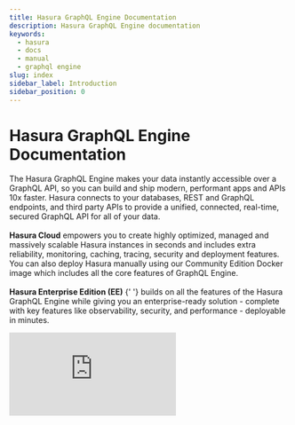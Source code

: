 ```yaml
---
title: Hasura GraphQL Engine Documentation
description: Hasura GraphQL Engine documentation
keywords:
  - hasura
  - docs
  - manual
  - graphql engine
slug: index
sidebar_label: Introduction
sidebar_position: 0
---
```



# Hasura GraphQL Engine Documentation

<div className="gallery">
  <div className="sub-heading">
    <div className="front-matter">
      <p>
        The Hasura GraphQL Engine makes your data instantly accessible over a GraphQL API, so you can build and ship
        modern, performant apps and APIs 10x faster. Hasura connects to your databases, REST and GraphQL endpoints, and
        third party APIs to provide a unified, connected, real-time, secured GraphQL API for all of your data.
        <br />
        <br />
        <Link to="https://cloud.hasura.io/signup/?pg=docs&plcmt=body&cta=hasura-cloud&tech=default" target="_blank">
          <b>Hasura Cloud</b>
        </Link> empowers you to create highly optimized, managed and massively scalable Hasura instances in seconds and includes
        extra reliability, monitoring, caching, tracing, security and deployment features. You can also deploy Hasura manually
        using our Community Edition Docker image which includes all the core features of GraphQL Engine.
        <br />
        <br />
        <VersionedLink to="/enterprise/overview">
          <b>Hasura Enterprise Edition (EE)</b>
        </VersionedLink>{' '}
        builds on all the features of the Hasura GraphQL Engine while giving you an enterprise-ready solution - complete
        with key features like observability, security, and performance - deployable in minutes.
      </p>
      <iframe
        src="https://www.youtube.com/embed/5E4T6SDWLJQ"
        frameborder="0"
        allow="accelerometer; autoplay; encrypted-media; gyroscope; picture-in-picture"
        allowFullScreen
      />
    </div>
  </div>
  <div className="sub-heading">
    <h3>Popular Topics</h3>
  </div>
  <div className="card">
    <div className="card-header">
      <Basics />
      <h4>Basics</h4>
    </div>
    <p>You can get up and running with Hasura in minutes by following our Getting Started guide.</p>
    <VersionedLink to="/getting-started/overview">
      See Getting Started <ArrowRight className="arrow" />
    </VersionedLink>
  </div>
  <div className="card">
    <div className="card-header">
      <GraphQL />
      <h4>GraphQL API</h4>
    </div>
    <p>We provide an instant GraphQL API by generating your GraphQL schema for you based on your data.</p>
    <VersionedLink to="/schema/overview">
      See GraphQL Schema <ArrowRight className="arrow" />
    </VersionedLink>
  </div>
  <div className="card">
    <div className="card-header">
      <BusinessLogic />
      <h4>Actions</h4>
    </div>
    <p>
      Hasura's Actions feature allows you to write custom business logic in your preferred language and expose it as a
      GraphQL API.
    </p>
    <VersionedLink to="/actions/overview">
      See Actions <ArrowRight className="arrow" />
    </VersionedLink>
  </div>
  <div className="card">
    <div className="card-header">
      <Remote />
      <h4>Remote Schemas</h4>
    </div>
    <p>Hasura's Remote Schemas feature allows you to combine multiple GraphQL APIs into a single unified endpoint.</p>
    <VersionedLink to="/remote-schemas/overview">
      See Remote Schema <ArrowRight className="arrow" />
    </VersionedLink>
  </div>
  <div className="card">
    <div className="card-header">
      <Auth />
      <h4>Auth</h4>
    </div>
    <p>
      By using role-based authorization and industry-standard authentication patterns, you can secure your app and your
      data with ease.
    </p>
    <VersionedLink to="/auth/overview">
      See Auth <ArrowRight className="arrow" />
    </VersionedLink>
  </div>
  <div className="card">
    <div className="card-header">
      <Deployments />
      <h4>Deployments</h4>
    </div>
    <p>
      Whether you're using Hasura Cloud or one of your favorite one-click services, Hasura's containerization makes it
      quick and easy to deploy.
    </p>
    <VersionedLink to="/deployment/deployment-guides/index">
      See Deployment Guides <ArrowRight className="arrow" />
    </VersionedLink>
  </div>
</div>
